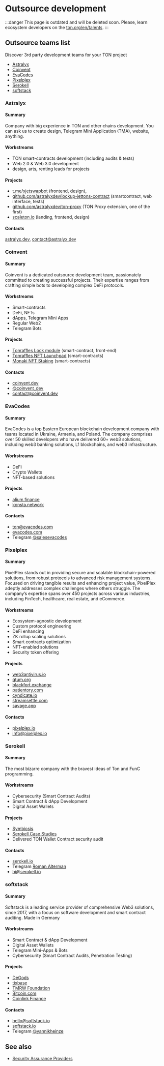 


# Outsource development

:::danger
This page is outdated and will be deleted soon. Please, learn ecosystem developers on the [ton.org/en/talents](https://ton.org/en/talents).
:::

## Outsource teams list

Discover 3rd party development teams for your TON project

* [Astralyx](#astralyx)
* [Coinvent](#coinvent)
* [EvaCodes](#evacodes)
* [Pixelplex](#pixelplex)
* [Serokell](#serokell)
* [softstack](#softstack)

### Astralyx

#### Summary
Company with big experience in TON and other chains development. You can ask us to create design, Telegram Mini Application (TMA), website, anything.

#### Workstreams
- TON smart-contracts development (including audits & tests)
- Web 2.0 & Web 3.0 development
- design, arts, renting leads for projects

#### Projects
- [t.me/xjetswapbot](http://t.me/xjetswapbot) (frontend, design),
- [github.com/astralyxdev/lockup-jettons-contract](http://github.com/astralyxdev/lockup-jettons-contract) (smartcontract, web interface, tests)
- [github.com/astralyxdev/ton-proxy](http://github.com/astralyxdev/ton-proxy) (TON Proxy extension, one of the first)
- [scaleton.io](http://scaleton.io) (landing, frontend, design)

#### Contacts

[astralyx.dev](http://astralyx.dev), contact@astralyx.dev

### Coinvent

#### Summary
Coinvent is a dedicated outsource development team, passionately committed to creating successful projects. Their expertise ranges from crafting simple bots to developing complex DeFi protocols.

#### Workstreams
- Smart-contracts
- DeFi, NFTs
- dApps, Telegram Mini Apps
- Regular Web2
- Telegram Bots

#### Projects
- [Tonraffles Lock module](https://tonraffles.app/lock) (smart-contract, front-end)
- [Tonraffles NFT Launchpad](https://tonraffles.app/nft/launchpad) (smart-contracts)
- [Monaki NFT Staking](https://www.monaki.life/) (smart-contracts)

#### Contacts

- [coinvent.dev](https://coinvent.dev)
- [@coinvent_dev](https://t.me/coinvent_dev)
- contact@coinvent.dev

### EvaCodes

#### Summary
EvaCodes is a top Eastern European blockchain development company with teams located in Ukraine, Armenia, and Poland. The company comprises over 50 skilled developers who have delivered 60+ web3 solutions, including web3 banking solutions, L1 blockchains, and web3 infrastructure.

#### Workstreams
- DeFi
- Crypto Wallets
- NFT-based solutions

#### Projects
- [alium.finance](https://alium.finance/)
- [konsta.network](https://konsta.network/)

#### Contacts
- ton@evacodes.com
- [evacodes.com](https://evacodes.com/)
- Telegram [@salesevacodes](https://t.me/salesevacodes)


### Pixelplex

#### Summary
PixelPlex stands out in providing secure and scalable blockchain-powered solutions, from robust protocols to advanced risk management systems. Focused on driving tangible results and enhancing project value, PixelPlex adeptly addresses complex challenges where others struggle. The company’s expertise spans over 450 projects across various industries, including FinTech, healthcare, real estate, and eCommerce.

#### Workstreams
- Ecosystem-agnostic development
- Custom protocol engineering
- DeFi enhancing
- ZK rollup scaling solutions
- Smart contracts optimization
- NFT-enabled solutions
- Security token offering

#### Projects
- [web3antivirus.io](https://web3antivirus.io)
- [qtum.org](https://qtum.org)
- [blackfort.exchange](https://blackfort.exchange/)
- [patientory.com](https://patientory.com/)
- [cyndicate.io](https://cyndicate.io)
- [streamsettle.com](https://streamsettle.com/)
- [savage.app](https://savage.app/marketplace)

#### Contacts
- [pixelplex.io](https://pixelplex.io)
- [info@pixelplex.io](mailto:info@pixelplex.io)

### Serokell

#### Summary
The most bizarre company with the bravest ideas of Ton and FunC programming.

#### Workstreams
- Cybersecurity (Smart Contract Audits)
- Smart Contract & dApp Development
- Digital Asset Wallets

#### Projects
- [Symbiosis](https://symbiosis.finance/)
- [Serokell Case Studies](https://serokell.io/project-ton-blockchain)
- Delivered TON Wallet Contract security audit

#### Contacts
- [serokell.io](https://serokell.io/)
- Telegram [Roman Alterman](https://t.me/alterroman)
- hi@serokell.io

### softstack

#### Summary
Softstack is a leading service provider of comprehensive Web3 solutions, since 2017, with a focus on software development and smart contract auditing. Made in Germany

#### Workstreams
- Smart Contract & dApp Development
- Digital Asset Wallets
- Telegram Mini-Apps & Bots
- Cybersecurity (Smart Contract Audits, Penetration Testing)

#### Projects
- [DeGods](https://degods.com)
- [tixbase](https://tixbase.com)
- [TMRW Foundation](https://tmrw.com)
- [Bitcoin.com](https://bitcoin.com)
- [Coinlink Finance](https://coinlink.finance)

#### Contacts
- hello@softstack.io
- [softstack.io](https://softstack.io/)
- Telegram [@yannikheinze](https://t.me/yannikheinze)


## See also
* [Security Assurance Providers](/v3/concepts/qa-outsource/auditors/)

